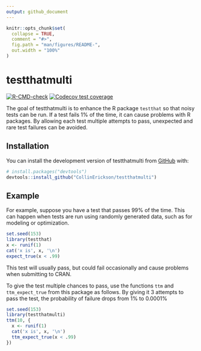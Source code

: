 ```yaml
---
output: github_document
---
```


<!-- README.md is generated from README.Rmd. Please edit that file -->

```r
knitr::opts_chunk$set(
  collapse = TRUE,
  comment = "#>",
  fig.path = "man/figures/README-",
  out.width = "100%"
)
```

# testthatmulti

<!-- badges: start -->
[![R-CMD-check](https://github.com/CollinErickson/testthatmulti/actions/workflows/R-CMD-check.yaml/badge.svg)](https://github.com/CollinErickson/testthatmulti/actions/workflows/R-CMD-check.yaml)
[![Codecov test coverage](https://codecov.io/gh/CollinErickson/testthatmulti/branch/master/graph/badge.svg)](https://app.codecov.io/gh/CollinErickson/testthatmulti?branch=master)
<!-- badges: end -->

The goal of testthatmulti is to enhance the R package `testthat` so that noisy
tests can be run.
If a test fails 1% of the time, it can cause problems with R packages.
By allowing each test multiple attempts to pass, unexpected and rare test
failures can be avoided.

## Installation

You can install the development version of testthatmulti from [GitHub](https://github.com/) with:

``` r
# install.packages("devtools")
devtools::install_github("CollinErickson/testthatmulti")
```

## Example

For example, suppose you have a test that passes 99% of the time.
This can happen when tests are run using randomly generated data,
such as for modeling or optimization.

```r
set.seed(153)
library(testthat)
x <- runif(1)
cat('x is', x, '\n')
expect_true(x < .99)
```

This test will usually pass, but could fail occasionally and cause
problems when submitting to CRAN.

To give the test multiple chances to pass, use the functions
`ttm` and `ttm_expect_true` from this package as follows.
By giving it 3 attempts to pass the test, the probability of failure
drops from 1% to 0.0001%

```r
set.seed(153)
library(testthatmulti)
ttm(10, {
  x <- runif(1)
  cat('x is', x, '\n')
  ttm_expect_true(x < .99)
})
```

